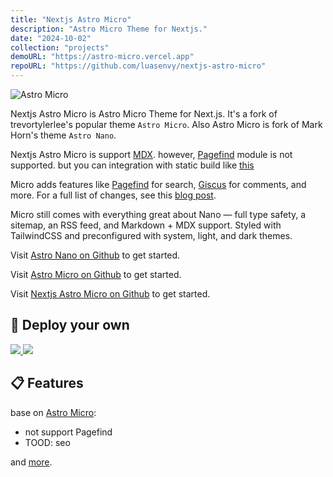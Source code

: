 ```yaml
---
title: "Nextjs Astro Micro"
description: "Astro Micro Theme for Nextjs."
date: "2024-10-02"
collection: "projects"
demoURL: "https://astro-micro.vercel.app"
repoURL: "https://github.com/luasenvy/nextjs-astro-micro"
---
```


![Astro Micro](/astro-micro.jpg)

Nextjs Astro Micro is Astro Micro Theme for Next.js. It's a fork of trevortylerlee's popular theme `Astro Micro`. Also Astro Micro is fork of Mark Horn's theme `Astro Nano`.

Nextjs Astro Micro is support [MDX](https://nextjs.org/docs/pages/building-your-application/configuring/mdx). however, [Pagefind](https://pagefind.app) module is not supported. but you can integration with static build like [this](https://www.petemillspaugh.com/nextjs-search-with-pagefind)

Micro adds features like [Pagefind](https://pagefind.app) for search, [Giscus](https://giscus.app) for comments, and more. For a full list of changes, see this [blog post](/blog/00-micro-changelog).

Micro still comes with everything great about Nano — full type safety, a sitemap, an RSS feed, and Markdown + MDX support. Styled with TailwindCSS and preconfigured with system, light, and dark themes.

Visit [Astro Nano on Github](https://github.com/markhorn-dev/astro-nano) to get started.

Visit [Astro Micro on Github](https://github.com/trevortylerlee/astro-micro) to get started.

Visit [Nextjs Astro Micro on Github](https://github.com/luasenvy/nextjs-astro-micro) to get started.

## 🚀 Deploy your own

<div className="flex gap-2">
  <a target="_blank" aria-label="Deploy with Vercel" href="https://vercel.com/new/clone?repository-url=https://github.com/trevortylerlee/astro-micro">
    <img src="/deploy_vercel.svg" />
  </a>
  <a target="_blank" aria-label="Deploy with Netlify" href="https://app.netlify.com/start/deploy?repository=https://github.com/trevortylerlee/astro-micro">
    <img src="/deploy_netlify.svg" />
  </a>
</div>

## 📋 Features

base on [Astro Micro](https://github.com/trevortylerlee/astro-micro):

- not support Pagefind
- TOOD: seo

and [more](/blog/00-micro-changelog).
